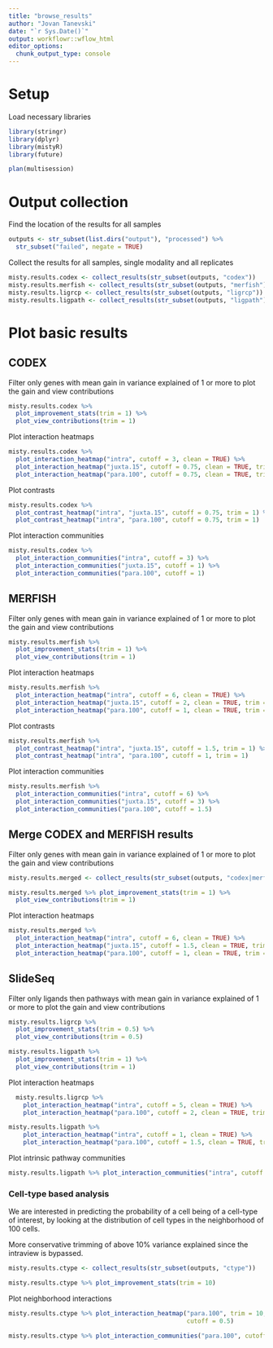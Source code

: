 ```yaml
---
title: "browse_results"
author: "Jovan Tanevski"
date: "`r Sys.Date()`"
output: workflowr::wflow_html
editor_options:
  chunk_output_type: console
---
```


# Setup

Load necessary libraries

```r
library(stringr)
library(dplyr)
library(mistyR)
library(future)

plan(multisession)        
```

# Output collection

Find the location of the results for all samples

```r
outputs <- str_subset(list.dirs("output"), "processed") %>% 
  str_subset("failed", negate = TRUE)
```

Collect the results for all samples, single modality and all replicates

```r
misty.results.codex <- collect_results(str_subset(outputs, "codex"))
misty.results.merfish <- collect_results(str_subset(outputs, "merfish"))
misty.results.ligrcp <- collect_results(str_subset(outputs, "ligrcp"))
misty.results.ligpath <- collect_results(str_subset(outputs, "ligpath"))
```

# Plot basic results

## CODEX

Filter only genes with mean gain in variance explained of 1 or more to plot the gain and view contributions
```r
misty.results.codex %>%
  plot_improvement_stats(trim = 1) %>%
  plot_view_contributions(trim = 1)
```

Plot interaction heatmaps
```r
misty.results.codex %>%
  plot_interaction_heatmap("intra", cutoff = 3, clean = TRUE) %>%
  plot_interaction_heatmap("juxta.15", cutoff = 0.75, clean = TRUE, trim = 1) %>%
  plot_interaction_heatmap("para.100", cutoff = 0.75, clean = TRUE, trim = 1)
```


Plot contrasts
```r
misty.results.codex %>%
  plot_contrast_heatmap("intra", "juxta.15", cutoff = 0.75, trim = 1) %>%
  plot_contrast_heatmap("intra", "para.100", cutoff = 0.75, trim = 1)

```

Plot interaction communities 

```r
misty.results.codex %>%    
  plot_interaction_communities("intra", cutoff = 3) %>%
  plot_interaction_communities("juxta.15", cutoff = 1) %>%
  plot_interaction_communities("para.100", cutoff = 1)
```


## MERFISH

Filter only genes with mean gain in variance explained of 1 or more to plot the gain and view contributions

```r
misty.results.merfish %>%
  plot_improvement_stats(trim = 1) %>%
  plot_view_contributions(trim = 1)
```


Plot interaction heatmaps
```r
misty.results.merfish %>%
  plot_interaction_heatmap("intra", cutoff = 6, clean = TRUE) %>%
  plot_interaction_heatmap("juxta.15", cutoff = 2, clean = TRUE, trim = 1) %>%
  plot_interaction_heatmap("para.100", cutoff = 1, clean = TRUE, trim = 1)
```

Plot contrasts
```r
misty.results.merfish %>% 
  plot_contrast_heatmap("intra", "juxta.15", cutoff = 1.5, trim = 1) %>%  
  plot_contrast_heatmap("intra", "para.100", cutoff = 1, trim = 1)
```


Plot interaction communities 

```r
misty.results.merfish %>%    
  plot_interaction_communities("intra", cutoff = 6) %>%
  plot_interaction_communities("juxta.15", cutoff = 3) %>%
  plot_interaction_communities("para.100", cutoff = 1.5)
```

## Merge CODEX and MERFISH results

Filter only genes with mean gain in variance explained of 1 or more to plot the gain and view contributions
```r
misty.results.merged <- collect_results(str_subset(outputs, "codex|merfish"))

misty.results.merged %>% plot_improvement_stats(trim = 1) %>%
  plot_view_contributions(trim = 1)
```

Plot interaction heatmaps
```r
misty.results.merged %>%
  plot_interaction_heatmap("intra", cutoff = 6, clean = TRUE) %>%
  plot_interaction_heatmap("juxta.15", cutoff = 1.5, clean = TRUE, trim = 1) %>%
  plot_interaction_heatmap("para.100", cutoff = 1, clean = TRUE, trim = 1)
```



## SlideSeq

Filter only ligands then pathways with mean gain in variance explained of 1 or more to plot the gain and view contributions

```r
misty.results.ligrcp %>% 
  plot_improvement_stats(trim = 0.5) %>%
  plot_view_contributions(trim = 0.5)
```

```r
misty.results.ligpath %>% 
  plot_improvement_stats(trim = 1) %>%
  plot_view_contributions(trim = 1)
```

Plot interaction heatmaps
```r
  misty.results.ligrcp %>%
    plot_interaction_heatmap("intra", cutoff = 5, clean = TRUE) %>%
    plot_interaction_heatmap("para.100", cutoff = 2, clean = TRUE, trim = 0.5)

misty.results.ligpath %>%
    plot_interaction_heatmap("intra", cutoff = 1, clean = TRUE) %>%
    plot_interaction_heatmap("para.100", cutoff = 1.5, clean = TRUE, trim = 1)
```

Plot intrinsic pathway communities

```r
misty.results.ligpath %>% plot_interaction_communities("intra", cutoff = 1)
```

### Cell-type based analysis

We are interested in predicting the probability of a cell being of a cell-type of interest, by looking at the distribution of cell types in the neighborhood of 100 cells.

More conservative trimming of above 10% variance explained since the intraview is bypassed.
```r
misty.results.ctype <- collect_results(str_subset(outputs, "ctype"))

misty.results.ctype %>% plot_improvement_stats(trim = 10)
```

Plot neighborhood interactions

```r
misty.results.ctype %>% plot_interaction_heatmap("para.100", trim = 10, 
                                                 cutoff = 0.5)

misty.results.ctype %>% plot_interaction_communities("para.100", cutoff = 1)
```

